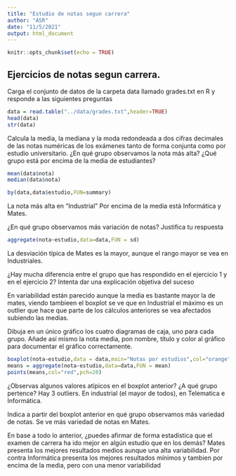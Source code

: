 ```yaml
---
title: "Estudio de notas segun carrera"
author: "ASR"
date: "11/5/2021"
output: html_document
---
```


```r
knitr::opts_chunk$set(echo = TRUE)
```

## Ejercicios de notas segun carrera.
Carga el conjunto de datos de la carpeta data llamado grades.txt en R y responde a las siguientes preguntas
```r
data = read.table("../data/grades.txt",header=TRUE)
head(data)
str(data)
```

Calcula la media, la mediana y la moda redondeada a dos cifras decimales de las notas numéricas de los exámenes tanto de forma conjunta como por estudio universitario. ¿En qué grupo observamos la nota más alta? ¿Qué grupo está por encima de la media de estudiantes?
```r
mean(data$nota)
median(data$nota)
```

```r
by(data,data$estudio,FUN=summary)
```
La nota más alta en "Industrial"
Por encima de la media está Informática y Mates.

¿En qué grupo observamos más variación de notas? Justifica tu respuesta
```r
aggregate(nota~estudio,data=data,FUN = sd)
```
La desviación típica de Mates es la mayor, aunque el rango mayor se vea en Industriales.

¿Hay mucha diferencia entre el grupo que has respondido en el ejercicio 1 y en el ejercicio 2? Intenta dar una explicación objetiva del suceso

En variabilidad están parecido aunque la media es bastante mayor la de mates, viendo tambieen el boxplot se ve que en Industrial el máximo es un outlier que hace que parte de los cálculos anteriores se vea afectados subiendo las medias.



Dibuja en un único gráfico los cuatro diagramas de caja, uno para cada grupo. Añade así mismo la nota media, pon nombre, título y color al gráfico para documentar el gráfico correctamente.
```r
boxplot(nota~estudio,data = data,main="Notas por estudios",col="orange")
means = aggregate(nota~estudio,data=data,FUN = mean)
points(means,col="red",pch=20)
```

¿Observas algunos valores atípicos en el boxplot anterior? ¿A qué grupo pertence?
Hay 3 outliers. En industrial (el mayor de todos), en Telematica e Informática.

Indica a partir del boxplot anterior en qué grupo observamos más variedad de notas.
Se ve más variedad de notas en Mates.

En base a todo lo anterior, ¿puedes afirmar de forma estadística que el examen de carrera ha ido mejor en algún estudio que en los demás?
Mates presenta los mejores resultados medios aunque una alta variabilidad.
Por contra Informática presenta los mejores resultados mínimos y tambien por encima de la media, pero con una menor variabilidad
